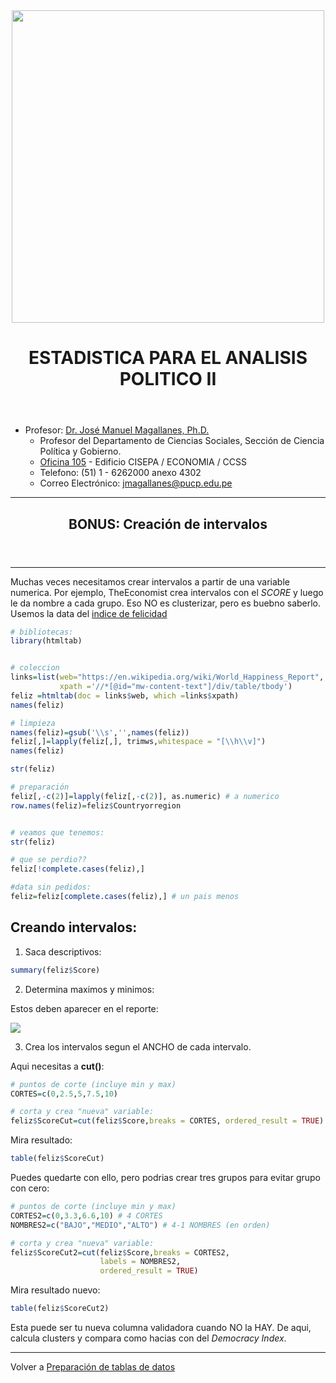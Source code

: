 <center><img src="https://github.com/PoliticayGobiernoPUCP/estadistica_anapol2/raw/master/PICS/LOGO_PUCP.png" width="500"></center>

<center> <header><h1>ESTADISTICA PARA EL ANALISIS POLITICO II</h1>  </header></center>

* Profesor:  <a href="http://www.pucp.edu.pe/profesor/jose-manuel-magallanes/" target="_blank">Dr. José Manuel Magallanes, Ph.D.</a> <br>
    - Profesor del Departamento de Ciencias Sociales, Sección de Ciencia Política y Gobierno.
    - [Oficina 105](https://goo.gl/maps/xuGeG6o9di1i1y5m6) - Edificio CISEPA / ECONOMIA / CCSS
    - Telefono: (51) 1 - 6262000 anexo 4302
    - Correo Electrónico: [jmagallanes@pucp.edu.pe](mailto:jmagallanes@pucp.edu.pe)
    

____

<center> <header><h2>BONUS: Creación de intervalos</h2>  </header></center>
____

Muchas veces necesitamos crear intervalos a partir de una variable numerica. Por ejemplo, TheEconomist crea intervalos con el _SCORE_ y luego le da nombre a cada grupo. Eso NO es clusterizar, pero es buebno saberlo. Usemos la data del [indice de felicidad](https://en.wikipedia.org/wiki/World_Happiness_Report)


```r
# bibliotecas:
library(htmltab)


# coleccion
links=list(web="https://en.wikipedia.org/wiki/World_Happiness_Report",
           xpath ='//*[@id="mw-content-text"]/div/table/tbody')
feliz =htmltab(doc = links$web, which =links$xpath)
names(feliz)
```
 
```r
# limpieza
names(feliz)=gsub('\\s','',names(feliz))
feliz[,]=lapply(feliz[,], trimws,whitespace = "[\\h\\v]")
names(feliz)
```
 
 
```r
str(feliz)
```
 
```r

# preparación
feliz[,-c(2)]=lapply(feliz[,-c(2)], as.numeric) # a numerico
row.names(feliz)=feliz$Countryorregion


# veamos que tenemos:
str(feliz)
```
 
```r
# que se perdio??
feliz[!complete.cases(feliz),]
```
 
```r
#data sin pedidos:
feliz=feliz[complete.cases(feliz),] # un pais menos
```

## Creando intervalos:

1. Saca descriptivos:

```r
summary(feliz$Score)
```
 
 2. Determina maximos y minimos:
 
 Estos deben aparecer en el reporte:
 
 ![](PICS/scalaIntervalos.png)
 
 
 3. Crea los intervalos segun el ANCHO de cada intervalo.
 
 Aqui necesitas a **cut()**:
 
 
```r
# puntos de corte (incluye min y max)
CORTES=c(0,2.5,5,7.5,10)

# corta y crea "nueva" variable:
feliz$ScoreCut=cut(feliz$Score,breaks = CORTES, ordered_result = TRUE)
```
 
 
 Mira resultado:
 
```r
table(feliz$ScoreCut)
```
 
 Puedes quedarte con ello, pero podrias crear tres grupos para evitar grupo con cero:
 
```r
# puntos de corte (incluye min y max)
CORTES2=c(0,3.3,6.6,10) # 4 CORTES
NOMBRES2=c("BAJO","MEDIO","ALTO") # 4-1 NOMBRES (en orden)

# corta y crea "nueva" variable:
feliz$ScoreCut2=cut(feliz$Score,breaks = CORTES2, 
                    labels = NOMBRES2,
                    ordered_result = TRUE)
```
 
 Mira resultado nuevo:
 
```r
table(feliz$ScoreCut2)
```
 
 Esta puede ser tu nueva columna validadora cuando NO la HAY. De aqui, calcula clusters y compara como hacias con del _Democracy Index_.
 
_____

Volver a [Preparación de tablas de datos](https://htmlpreview.github.io/?https://github.com/PoliticayGobiernoPUCP/estadistica_anapol2/blob/master/FormateoTabla.html)
 